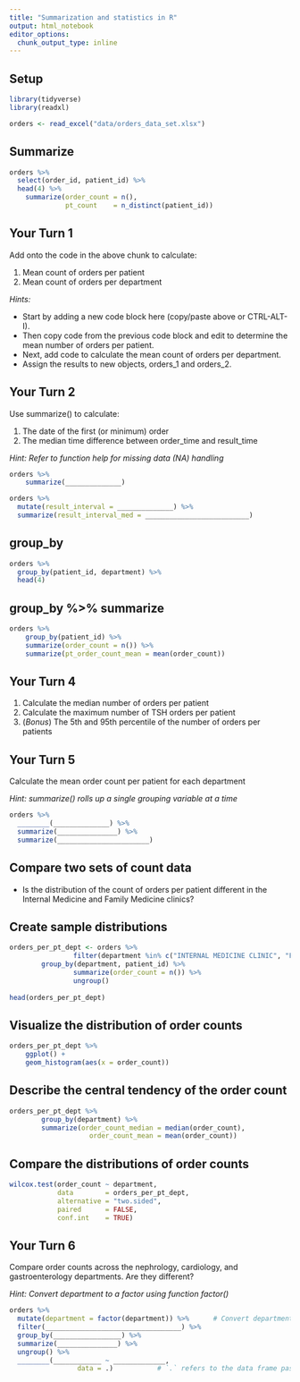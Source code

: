 ```yaml
---
title: "Summarization and statistics in R"
output: html_notebook
editor_options: 
  chunk_output_type: inline
---
```


## Setup

```r
library(tidyverse) 
library(readxl) 

orders <- read_excel("data/orders_data_set.xlsx")
```

## Summarize

```r
orders %>%
  select(order_id, patient_id) %>%
  head(4) %>%
	summarize(order_count = n(),
	          pt_count    = n_distinct(patient_id)) 
```

## Your Turn 1

Add onto the code in the above chunk to calculate:

1) Mean count of orders per patient
2) Mean count of orders per department

*Hints:* 

- Start by adding a new code block here (copy/paste above or CTRL-ALT-I).
- Then copy code from the previous code block and edit to determine the mean number of orders per patient. 
- Next, add code to calculate the mean count of orders per department. 
- Assign the results to new objects, orders_1 and orders_2.
 

## Your Turn 2

Use summarize() to calculate:

1) The date of the first (or minimum) order
2) The median time difference between order_time and result_time

*Hint: Refer to function help for missing data (NA) handling*

```r
orders %>% 
	summarize(______________)
```


```r
orders %>%
  mutate(result_interval = ______________) %>%
  summarize(result_interval_med = __________________________)
```

## group_by

```r
orders %>% 
  group_by(patient_id, department) %>%
  head(4)
```

## group_by %>% summarize

```r
orders %>%
	group_by(patient_id) %>%
	summarize(order_count = n()) %>%
	summarize(pt_order_count_mean = mean(order_count))
```

## Your Turn 4

1) Calculate the median number of orders per patient
2) Calculate the maximum number of TSH orders per patient
3) (*Bonus*) The 5th and 95th percentile of the number of orders per patients

## Your Turn 5
Calculate the mean order count per patient for each department

*Hint: summarize() rolls up a single grouping variable at a time*

```r
orders %>%
  ________(______________) %>%
  summarize(_______________) %>%
  summarize(_______________________)
```

## Compare two sets of count data

- Is the distribution of the count of orders per patient different in the Internal Medicine and Family Medicine clinics?

## Create sample distributions

```r
orders_per_pt_dept <- orders %>%	        
				filter(department %in% c("INTERNAL MEDICINE CLINIC", "FAMILY MEDICINE CLINIC")) %>%
        group_by(department, patient_id) %>%	        
				summarize(order_count = n()) %>%     
				ungroup()
				
head(orders_per_pt_dept)
```

## Visualize the distribution of order counts

```r
orders_per_pt_dept %>%
	ggplot() +
	geom_histogram(aes(x = order_count))
```

## Describe the central tendency of the order count

```r
orders_per_pt_dept %>% 
		group_by(department) %>% 
		summarize(order_count_median = median(order_count), 
			        order_count_mean = mean(order_count))
```

## Compare the distributions of order counts

```r
wilcox.test(order_count ~ department, 
            data        = orders_per_pt_dept, 
            alternative = "two.sided", 
            paired      = FALSE, 
            conf.int    = TRUE)
```

## Your Turn 6

Compare order counts across the nephrology, cardiology, and gastroenterology departments. Are they different?

*Hint: Convert department to a factor using function factor()*

```r
orders %>%
  mutate(department = factor(department)) %>%      # Convert department from character to factor
  filter(__________________________________) %>%
  group_by(_________________) %>%
  summarize(_______________) %>%
  ungroup() %>%
  ________(____________ ~ _____________, 
	             data = .)           # `.` refers to the data frame passed via the upstream pipe (%>%)
```


